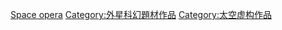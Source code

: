 {{catmore}}

[[Category:太空背景作品|Space opera]]
[[Category:外星科幻題材作品|Category:外星科幻題材作品]]
[[Category:太空虚构作品|Category:太空虚构作品]]